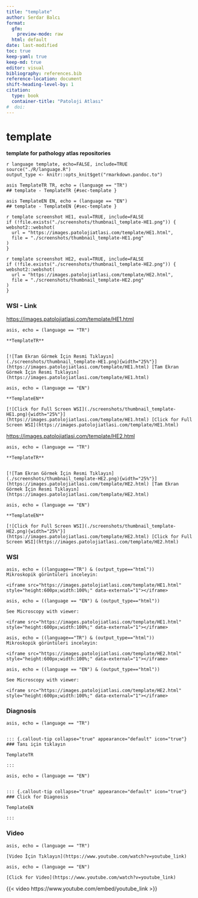 ```yaml
---
title: "template"
author: Serdar Balcı
format:
  gfm:
    preview-mode: raw
  html: default
date: last-modified 
toc: true
keep-yaml: true
keep-md: true
editor: visual
bibliography: references.bib
reference-location: document
shift-heading-level-by: 1
citation:
  type: book
  container-title: "Patoloji Atlası"
#  doi: 
---
```


# template

**template for pathology atlas repositories**

<title>TemplateEN TemplateTR</title>

<meta name="keywords" content="TemplateEN, TemplateTR, patoloji, atlas, pathology, whole slide image">

<meta name="description" content="TemplateEN TemplateTR">

```         
r language template, echo=FALSE, include=TRUE
source("./R/language.R")
output_type <- knitr::opts_knit$get("rmarkdown.pandoc.to")
```

```         
asis TemplateTR TR, echo = (language == "TR")
## template - TemplateTR {#sec-template }
```

```         
asis TemplateEN EN, echo = (language == "EN")
## template - TemplateEN {#sec-template }
```

```         
r template screenshot HE1, eval=TRUE, include=FALSE
if (!file.exists("./screenshots/thumbnail_template-HE1.png")) {
webshot2::webshot(
  url = "https://images.patolojiatlasi.com/template/HE1.html",
  file = "./screenshots/thumbnail_template-HE1.png"
)
}
```

```         
r template screenshot HE2, eval=TRUE, include=FALSE
if (!file.exists("./screenshots/thumbnail_template-HE2.png")) {
webshot2::webshot(
  url = "https://images.patolojiatlasi.com/template/HE2.html",
  file = "./screenshots/thumbnail_template-HE2.png"
)
}
```

::: panel-tabset
### WSI - Link

<https://images.patolojiatlasi.com/template/HE1.html>

```         
asis, echo = (language == "TR")

**TemplateTR**


[![Tam Ekran Görmek İçin Resmi Tıklayın](./screenshots/thumbnail_template-HE1.png){width="25%"}](https://images.patolojiatlasi.com/template/HE1.html) [Tam Ekran Görmek İçin Resmi Tıklayın](https://images.patolojiatlasi.com/template/HE1.html)
```

```         
asis, echo = (language == "EN")

**TemplateEN**

[![Click for Full Screen WSI](./screenshots/thumbnail_template-HE1.png){width="25%"}](https://images.patolojiatlasi.com/template/HE1.html) [Click for Full Screen WSI](https://images.patolojiatlasi.com/template/HE1.html)
```

<https://images.patolojiatlasi.com/template/HE2.html>

```         
asis, echo = (language == "TR")

**TemplateTR**


[![Tam Ekran Görmek İçin Resmi Tıklayın](./screenshots/thumbnail_template-HE2.png){width="25%"}](https://images.patolojiatlasi.com/template/HE2.html) [Tam Ekran Görmek İçin Resmi Tıklayın](https://images.patolojiatlasi.com/template/HE2.html)
```

```         
asis, echo = (language == "EN")

**TemplateEN**

[![Click for Full Screen WSI](./screenshots/thumbnail_template-HE2.png){width="25%"}](https://images.patolojiatlasi.com/template/HE2.html) [Click for Full Screen WSI](https://images.patolojiatlasi.com/template/HE2.html)
```

### WSI

```         
asis, echo = ((language=="TR") & (output_type=="html"))
Mikroskopik görüntüleri inceleyin:

<iframe src="https://images.patolojiatlasi.com/template/HE1.html" style="height:600px;width:100%;" data-external="1"></iframe>
```

```         
asis, echo = ((language == "EN") & (output_type=="html"))

See Microscopy with viewer:

<iframe src="https://images.patolojiatlasi.com/template/HE1.html" style="height:600px;width:100%;" data-external="1"></iframe>
```

```         
asis, echo = ((language=="TR") & (output_type=="html"))
Mikroskopik görüntüleri inceleyin:

<iframe src="https://images.patolojiatlasi.com/template/HE2.html" style="height:600px;width:100%;" data-external="1"></iframe>
```

```         
asis, echo = ((language == "EN") & (output_type=="html"))

See Microscopy with viewer:

<iframe src="https://images.patolojiatlasi.com/template/HE2.html" style="height:600px;width:100%;" data-external="1"></iframe>
```

### Diagnosis

```         
asis, echo = (language == "TR")


::: {.callout-tip collapse="true" appearance="default" icon="true"}
### Tanı için tıklayın

TemplateTR

:::

```

```         
asis, echo = (language == "EN")


::: {.callout-tip collapse="true" appearance="default" icon="true"}
### Click for Diagnosis

TemplateEN

:::
```

### Video

```         
asis, echo = (language == "TR")

[Video İçin Tıklayın](https://www.youtube.com/watch?v=youtube_link)
```

```         
asis, echo = (language == "EN")

[Click for Video](https://www.youtube.com/watch?v=youtube_link)
```

::: {.content-visible when-format="html"}
{{< video https://www.youtube.com/embed/youtube_link >}}
:::
:::
